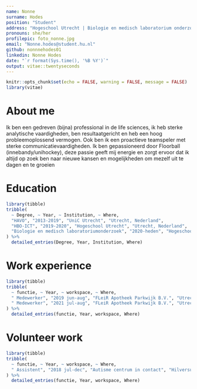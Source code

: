 ```yaml
---
name: Nonne
surname: Hodes
position: "Student"
address: "Hogeschool Utrecht | Biologie en medisch laboratorium onderzoek (life sciences)"
pronouns: she/her
profilepic: foto_nonne.jpg
email: "Nonne.hodes@student.hu.nl"
github: nonnnehodes01
linkedin: Nonne Hodes
date: "`r format(Sys.time(), '%B %Y')`"
output: vitae::twentyseconds
---
```


```r
knitr::opts_chunk$set(echo = FALSE, warning = FALSE, message = FALSE)
library(vitae)
```

# About me

Ik ben een gedreven (bijna) professional in de life sciences, ik heb sterke analytische vaardigheden, ben resultaatgericht en heb een hoog probleemoplossend vermogen. Ook ben ik een proactieve teamspeler met sterke communicatievaardigheden. Ik ben gepassioneerd door Floorball (innebandy/unihockey), deze passie geeft mij energie en zorgt ervoor dat ik altijd op zoek ben naar nieuwe kansen en mogelijkheden om mezelf uit te dagen en te groeien


# Education

```r
library(tibble)
tribble(
  ~ Degree, ~ Year, ~ Institution, ~ Where,
  "HAVO", "2013-2019", "UniC Utrecht", "Utrecht, Nederland",
  "HBO-ICT", "2019-2020", "Hogeschool Utrecht", "Utrecht, Nederland",
  "Biologie en medisch laboratoriumonderzoek", "2020-heden", "Hogeschool Utrecht", "Utrecht, Nederland",
) %>% 
  detailed_entries(Degree, Year, Institution, Where)
```


# Work experience 

```r
library(tibble)
tribble(
  ~ functie, ~ Year, ~ workspace, ~ Where,
  " Medewerker", "2019 jun-aug", "FLeiR Apotheek Parkwijk B.V.", "Utrecht, Nederland",
  " Medewerker", "2021 jul-aug", "FLeiR Apotheek Parkwijk B.V.", "Utrecht, Nederland",
) %>% 
  detailed_entries(functie, Year, workspace, Where)
```


# Volunteer work

```r
library(tibble)
tribble(
  ~ functie, ~ Year, ~ workspace, ~ Where,
  " Assistent", "2018 jul-dec", "Autisme centrum in contact", "Hilversum, Nederland",
) %>% 
  detailed_entries(functie, Year, workspace, Where)
```


